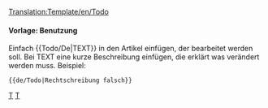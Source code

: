 <noinclude>[[Translation:Template/en/Todo]]</noinclude>{{de/Ambox| Typ   = Notiz
| Bild  = Klipper.png
| Text  = <strong>Todo</strong><br />{{{1|Wer diese Vorlage hinzugefügt hat, hat nicht festgelegt, was gemacht werden muss, also muss sie entfernt oder aktualisiert werden.}}}
}}<includeonly>{{{2|[[Category:en/To do]]}}}</includeonly><noinclude>

====Vorlage: Benutzung====
Einfach <nowiki>{{</nowiki>Todo/De<nowiki>|TEXT}}</nowiki> in den Artikel einfügen, der bearbeitet werden soll. Bei TEXT eine kurze Beschreibung einfügen, die erklärt was verändert werden muss.
Beispiel:
<pre>{{de/Todo|Rechtschreibung falsch}}</pre>

[[Category:de/Vorlagen|T]][[Category:de/Message-Boxen|T]]</noinclude>